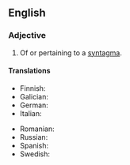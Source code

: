 ==English==

===Adjective===
{{en-adj}}

# Of or pertaining to a [[syntagma]].
#: {{syn|en|syntagmic}}

====Translations====
{{trans-top|of a syntagma}}
* Finnish: {{t+|fi|syntagmaattinen}}
* Galician: {{t|gl|sintagmático|m}}
* German: {{t+|de|syntagmatisch}}
* Italian: {{t+|it|sintagmatico}}
{{trans-mid}}
* Romanian: {{t+|ro|sintagmatic}}
* Russian: {{t+|ru|синтагматический}}
* Spanish: {{t|es|sintagmático}}
* Swedish: {{t|sv|syntagmatisk}}
{{trans-bottom}}
